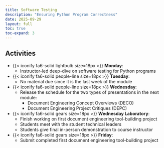 ```yaml
---
title: Software Testing
description: "Ensuring Python Program Correctness"
date: 2025-09-29
layout: full
toc: true
toc-expand: 3
---
```


## Activities

- {{< iconify fa6-solid lightbulb size=18px >}} **Monday**:
  - Instructor-led deep-dive on software testing for Python programs
- {{< iconify fa6-solid people-line size=18px >}} **Tuesday**:
  - No material due since it is the last week of the module
- {{< iconify fa6-solid people-line size=18px >}} **Wednesday**:
  - Release the schedule for the two types of presentations in the next module:
     - Document Engineering Concept Overviews (DECO)
     - Document Engineering Project Critiques (DEPC)
- {{< iconify fa6-solid gears size=18px >}} **Wednesday Laboratory**:
  - Finish working on first document engineering tool-building project
  - Students meet with the student technical leaders
  - Students give final in-person demonstration to course instructor
- {{< iconify fa6-solid gears size=18px >}} **Friday**:
  - Submit completed first document engineering tool-building project 
